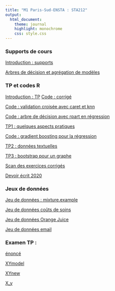 ```yaml
---
title: "M1 Paris-Sud-ENSTA : STA212"
output:
  html_document:
    theme: journal
    highlight: monochrome
    css: style.css
---
```


### Supports de cours

[Introduction : supports](http://masedki.github.io/enseignements/sta212/intro_slides.pdf)

[Arbres de décision et agrégation de modèles](http://masedki.github.io/enseignements/pdfs/apprentissage/apprentissage.pdf)




### TP et codes R

[Introduction : TP](http://masedki.github.io/enseignements/sta212/tp_intro.pdf)
[Code : corrigé](http://masedki.github.io/enseignements/sta212/tp_intro.R)

[Code : validation croisée avec caret et knn](http://masedki.github.io/enseignements/sta212/crossvalidation_knn.R)

[Code : arbre de décision avec rpart en régression](http://masedki.github.io/enseignements/sta212/rpart_insurance.R)


[TP1 : quelques aspects pratiques](http://masedki.github.io/enseignements/sta212/tp1.pdf)

[Code : gradient boosting pour la régression](http://masedki.github.io/enseignements/sta212/gbm_assurance.R)

[TP2 : données textuelles](http://masedki.github.io/enseignements/sta212/tp2.pdf)

[TP3 : bootstrap pour un graphe](http://masedki.github.io/enseignements/sta212/tp3.pdf)

[Scan des exercices corrigés](http://masedki.github.io/enseignements/sta212/exercices_corriges.pdf)


[Devoir écrit 2020](http://masedki.github.io/enseignements/sta212/devoir_2020.pdf)
<!-- [Code : arbres de décision  pour la régression](http://masedki.github.io/enseignements/rcode/rpart_insurance.R) -->

<!-- [Code : arbres de décision  pour la classification et fôrets aléatoires](http://masedki.github.io/enseignements/rcode/rpart_pima.R) -->

<!-- [Code de la séance du 27/04/2020](http://masedki.github.io/enseignements/rcode/xgboost.R) -->

<!-- [TP : classification d'images](http://masedki.github.io/enseignements/sta212/mnist.pdf) -->
<!-- [Corrigé : séance du 04/05/2020](http://masedki.github.io/enseignements/rcode/tp_mnist.R) -->

<!-- [supports :  réseaux de neurones](http://masedki.github.io/enseignements/pdfs/apprentissage/nn.pdf) -->

### Jeux de données

[Jeu de données : mixture.example](http://masedki.github.io/enseignements/datasets/mixture_example.rda)

[Jeu de données coûts de soins](http://masedki.github.io/enseignements/datasets/insurance.rda) 

[Jeu de données Orange Juice](http://masedki.github.io/enseignements/sta212/oj.csv)

[Jeu de données email](http://masedki.github.io/enseignements/sta212/email.csv)

### Examen TP : 

[énoncé](http://masedki.github.io/enseignements/sta212/examtp22.pdf)

[XYmodel](http://masedki.github.io/enseignements/sta212/XYmodel.rda)

[XYnew](http://masedki.github.io/enseignements/sta212/XYnew.rda)

[X_y](http://masedki.github.io/enseignements/sta212/X_y.rda)
